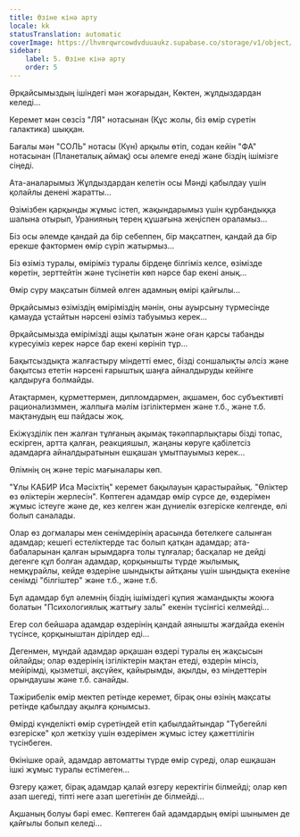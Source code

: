 ```yaml
---
title: Өзіне кінә арту
locale: kk
statusTranslation: automatic
coverImage: https://lhvmrqwrcowdvduuaukz.supabase.co/storage/v1/object/public/strapi-uploads/small_cover-tratado-de-psicologia-revolucionaria.webp-5e15e1cec4e0ebebcde5d7fc7565d8fd.webp
sidebar:
    label: 5. Өзіне кінә арту
    order: 5
---
```

Әрқайсымыздың ішіндегі мән жоғарыдан, Көктен, жұлдыздардан келеді...

Керемет мән сөзсіз "ЛЯ" нотасынан (Құс жолы, біз өмір сүретін галактика) шыққан.

Бағалы мән "СОЛЬ" нотасы (Күн) арқылы өтіп, содан кейін "ФА" нотасынан (Планеталық аймақ) осы әлемге енеді және біздің ішімізге сіңеді.

Ата-аналарымыз Жұлдыздардан келетін осы Мәнді қабылдау үшін қолайлы денені жаратты...

Өзімізбен қарқынды жұмыс істеп, жақындарымыз үшін құрбандыққа шалына отырып, Уранияның терең құшағына жеңіспен ораламыз...

Біз осы әлемде қандай да бір себеппен, бір мақсатпен, қандай да бір ерекше фактормен өмір сүріп жатырмыз...

Біз өзіміз туралы, өміріміз туралы бірдеңе білгіміз келсе, өзімізде көретін, зерттейтін және түсінетін көп нәрсе бар екені анық...

Өмір сүру мақсатын білмей өлген адамның өмірі қайғылы...

Әрқайсымыз өзіміздің өміріміздің мәнін, оны ауырсыну түрмесінде қамауда ұстайтын нәрсені өзіміз табуымыз керек...

Әрқайсымызда өмірімізді ащы қылатын және оған қарсы табанды күресуіміз керек нәрсе бар екені көрініп тұр...

Бақытсыздықта жалғастыру міндетті емес, бізді соншалықты әлсіз және бақытсыз ететін нәрсені ғарыштық шаңға айналдыруды кейінге қалдыруға болмайды.

Атақтармен, құрметтермен, дипломдармен, ақшамен, бос субъективті рационализммен, жалпыға мәлім ізгіліктермен және т.б., және т.б. мақтанудың еш пайдасы жоқ.

Екіжүзділік пен жалған тұлғаның ақымақ тәкәппарлықтары бізді топас, ескірген, артта қалған, реакцияшыл, жаңаны көруге қабілетсіз адамдарға айналдыратынын ешқашан ұмытпауымыз керек...

Өлімнің оң және теріс мағыналары көп.

"Ұлы КАБИР Иса Мәсіхтің" керемет бақылауын қарастырайық. "Өліктер өз өліктерін жерлесін". Көптеген адамдар өмір сүрсе де, өздерімен жұмыс істеуге және де, кез келген жан дүниелік өзгеріске келгенде, өлі болып саналады.

Олар өз догмалары мен сенімдерінің арасында бөтелкеге салынған адамдар; кешегі естеліктерде тас болып қатқан адамдар; ата-бабаларынан қалған ырымдарға толы тұлғалар; басқалар не дейді дегенге құл болған адамдар, қорқынышты түрде жылымық, немқұрайлы, кейде өздеріне шындықты айтқаны үшін шындықта екеніне сенімді "білгіштер" және т.б., және т.б.

Бұл адамдар бұл әлемнің біздің ішіміздегі құпия жамандықты жоюға болатын "Психологиялық жаттығу залы" екенін түсінгісі келмейді...

Егер сол бейшара адамдар өздерінің қандай аянышты жағдайда екенін түсінсе, қорқыныштан дірілдер еді...

Дегенмен, мұндай адамдар әрқашан өздері туралы ең жақсысын ойлайды; олар өздерінің ізгіліктерін мақтан етеді, өздерін мінсіз, мейірімді, қызметші, ақсүйек, қайырымды, ақылды, өз міндеттерін орындаушы және т.б. санайды.

Тәжірибелік өмір мектеп ретінде керемет, бірақ оны өзінің мақсаты ретінде қабылдау ақылға қонымсыз.

Өмірді күнделікті өмір сүретіндей етіп қабылдайтындар "Түбегейлі өзгеріске" қол жеткізу үшін өздерімен жұмыс істеу қажеттілігін түсінбеген.

Өкінішке орай, адамдар автоматты түрде өмір сүреді, олар ешқашан ішкі жұмыс туралы естімеген...

Өзгеру қажет, бірақ адамдар қалай өзгеру керектігін білмейді; олар көп азап шегеді, тіпті неге азап шегетінін де білмейді...

Ақшаның болуы бәрі емес. Көптеген бай адамдардың өмірі шынымен де қайғылы болып келеді...

